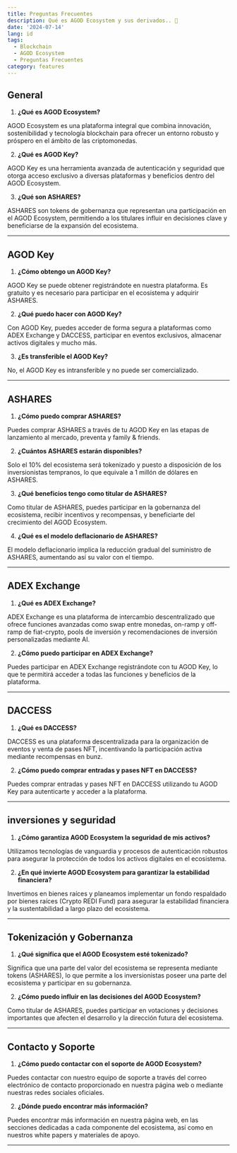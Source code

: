 ```yaml
---
title: Preguntas Frecuentes
description: Qué es AGOD Ecosystem y sus derivados.. 🧐
date: '2024-07-14'
lang: id
tags:
  - Blockchain
  - AGOD Ecosystem
  - Preguntas Frecuentes
category: features
---
```




## General

1. **¿Qué es AGOD Ecosystem?** 

AGOD Ecosystem es una plataforma integral que combina innovación, sostenibilidad y tecnología blockchain para ofrecer un entorno robusto y próspero en el ámbito de las criptomonedas.

2. **¿Qué es AGOD Key?** 

AGOD Key es una herramienta avanzada de autenticación y seguridad que otorga acceso exclusivo a diversas plataformas y beneficios dentro del AGOD Ecosystem.

3. **¿Qué son ASHARES?** 

ASHARES son tokens de gobernanza que representan una participación en el AGOD Ecosystem, permitiendo a los titulares influir en decisiones clave y beneficiarse de la expansión del ecosistema.

---

## AGOD Key

1. **¿Cómo obtengo un AGOD Key?** 

AGOD Key se puede obtener registrándote en nuestra plataforma. Es gratuito y es necesario para participar en el ecosistema y adquirir ASHARES.

2. **¿Qué puedo hacer con AGOD Key?** 

Con AGOD Key, puedes acceder de forma segura a plataformas como ADEX Exchange y DACCESS, participar en eventos exclusivos, almacenar activos digitales y mucho más.

3. **¿Es transferible el AGOD Key?** 

No, el AGOD Key es intransferible y no puede ser comercializado.

---

## ASHARES

1. **¿Cómo puedo comprar ASHARES?** 

Puedes comprar ASHARES a través de tu AGOD Key en las etapas de lanzamiento al mercado, preventa y family & friends.

2. **¿Cuántos ASHARES estarán disponibles?** 

Solo el 10% del ecosistema será tokenizado y puesto a disposición de los inversionistas tempranos, lo que equivale a 1 millón de dólares en ASHARES.

3. **¿Qué beneficios tengo como titular de ASHARES?** 

Como titular de ASHARES, puedes participar en la gobernanza del ecosistema, recibir incentivos y recompensas, y beneficiarte del crecimiento del AGOD Ecosystem.

4. **¿Qué es el modelo deflacionario de ASHARES?** 

El modelo deflacionario implica la reducción gradual del suministro de ASHARES, aumentando así su valor con el tiempo.

---

## ADEX Exchange

1. **¿Qué es ADEX Exchange?** 

ADEX Exchange es una plataforma de intercambio descentralizado que ofrece funciones avanzadas como swap entre monedas, on-ramp y off-ramp de fiat-crypto, pools de inversión y recomendaciones de inversión personalizadas mediante AI.

2. **¿Cómo puedo participar en ADEX Exchange?** 

Puedes participar en ADEX Exchange registrándote con tu AGOD Key, lo que te permitirá acceder a todas las funciones y beneficios de la plataforma.

---

## DACCESS

1. **¿Qué es DACCESS?** 

DACCESS es una plataforma descentralizada para la organización de eventos y venta de pases NFT, incentivando la participación activa mediante recompensas en bunz.

2. **¿Cómo puedo comprar entradas y pases NFT en DACCESS?** 

Puedes comprar entradas y pases NFT en DACCESS utilizando tu AGOD Key para autenticarte y acceder a la plataforma.

---

## inversiones y seguridad

1. **¿Cómo garantiza AGOD Ecosystem la seguridad de mis activos?** 

Utilizamos tecnologías de vanguardia y procesos de autenticación robustos para asegurar la protección de todos los activos digitales en el ecosistema.

2. **¿En qué invierte AGOD Ecosystem para garantizar la estabilidad financiera?**

Invertimos en bienes raíces y planeamos implementar un fondo respaldado por bienes raíces (Crypto REDI Fund) para asegurar la estabilidad financiera y la sustentabilidad a largo plazo del ecosistema.

---

## Tokenización y Gobernanza

1. **¿Qué significa que el AGOD Ecosystem esté tokenizado?** 

Significa que una parte del valor del ecosistema se representa mediante tokens (ASHARES), lo que permite a los inversionistas poseer una parte del ecosistema y participar en su gobernanza.

2. **¿Cómo puedo influir en las decisiones del AGOD Ecosystem?** 

Como titular de ASHARES, puedes participar en votaciones y decisiones importantes que afecten el desarrollo y la dirección futura del ecosistema.

---

## Contacto y Soporte

1. **¿Cómo puedo contactar con el soporte de AGOD Ecosystem?** 

Puedes contactar con nuestro equipo de soporte a través del correo electrónico de contacto proporcionado en nuestra página web o mediante nuestras redes sociales oficiales.

2. **¿Dónde puedo encontrar más información?** 

Puedes encontrar más información en nuestra página web, en las secciones dedicadas a cada componente del ecosistema, así como en nuestros white papers y materiales de apoyo.

---

